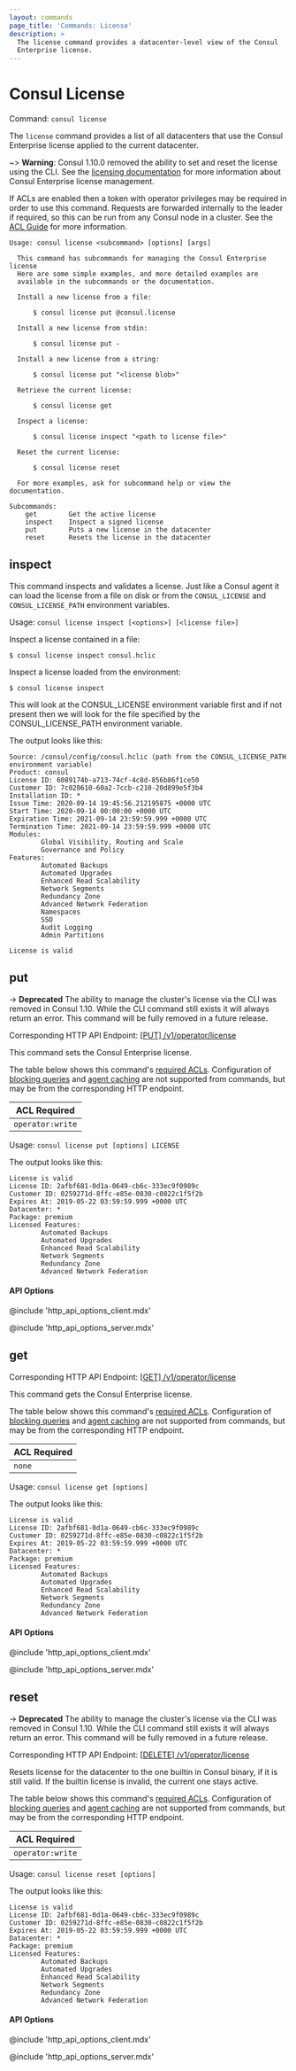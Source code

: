 ```yaml
---
layout: commands
page_title: 'Commands: License'
description: >
  The license command provides a datacenter-level view of the Consul
  Enterprise license.
---
```


# Consul License

Command: `consul license`

<EnterpriseAlert />

The `license` command provides a list of all datacenters that use the Consul Enterprise license applied to the current datacenter.

~> **Warning**: Consul 1.10.0 removed the ability to set and reset the license using the CLI.
See the [licensing documentation](/docs/enterprise/license/overview) for more information about
Consul Enterprise license management.

If ACLs are enabled then a token with operator privileges may be required in
order to use this command. Requests are forwarded internally to the leader
if required, so this can be run from any Consul node in a cluster. See the
[ACL Guide](https://learn.hashicorp.com/consul/security-networking/production-acls) for more information.

```text
Usage: consul license <subcommand> [options] [args]

  This command has subcommands for managing the Consul Enterprise license
  Here are some simple examples, and more detailed examples are
  available in the subcommands or the documentation.

  Install a new license from a file:

      $ consul license put @consul.license

  Install a new license from stdin:

      $ consul license put -

  Install a new license from a string:

      $ consul license put "<license blob>"

  Retrieve the current license:

      $ consul license get

  Inspect a license:

      $ consul license inspect "<path to license file>"

  Reset the current license:

      $ consul license reset

  For more examples, ask for subcommand help or view the documentation.

Subcommands:
    get        Get the active license
    inspect    Inspect a signed license
    put        Puts a new license in the datacenter
    reset      Resets the license in the datacenter

```

## inspect

This command inspects and validates a license. Just like a Consul agent it
can load the license from a file on disk or from the `CONSUL_LICENSE` and
`CONSUL_LICENSE_PATH` environment variables.

Usage: `consul license inspect [<options>] [<license file>]`

Inspect a license contained in a file:

```
$ consul license inspect consul.hclic
```

Inspect a license loaded from the environment:

```
$ consul license inspect
```

This will look at the CONSUL_LICENSE environment variable first
and if not present then we will look for the file specified
by the CONSUL_LICENSE_PATH environment variable.

The output looks like this:

```
Source: /consul/config/consul.hclic (path from the CONSUL_LICENSE_PATH environment variable)
Product: consul
License ID: 6089174b-a713-74cf-4c8d-856b86f1ce50
Customer ID: 7c020610-60a2-7ccb-c210-20d899e5f3b4
Installation ID: *
Issue Time: 2020-09-14 19:45:56.212195875 +0000 UTC
Start Time: 2020-09-14 00:00:00 +0000 UTC
Expiration Time: 2021-09-14 23:59:59.999 +0000 UTC
Termination Time: 2021-09-14 23:59:59.999 +0000 UTC
Modules:
        Global Visibility, Routing and Scale
        Governance and Policy
Features:
        Automated Backups
        Automated Upgrades
        Enhanced Read Scalability
        Network Segments
        Redundancy Zone
        Advanced Network Federation
        Namespaces
        SSO
        Audit Logging
        Admin Partitions

License is valid

```

## put

-> **Deprecated** The ability to manage the cluster's license via the CLI
was removed in Consul 1.10. While the CLI command still exists it will
always return an error. This command will be fully removed in a future release.

Corresponding HTTP API Endpoint: [\[PUT\] /v1/operator/license](/api-docs/operator/license#updating-the-consul-license)

This command sets the Consul Enterprise license.

The table below shows this command's [required ACLs](/api#authentication). Configuration of
[blocking queries](/api-docs/features/blocking) and [agent caching](/api-docs/features/caching)
are not supported from commands, but may be from the corresponding HTTP endpoint.

| ACL Required     |
| ---------------- |
| `operator:write` |

Usage: `consul license put [options] LICENSE`

The output looks like this:

```text
License is valid
License ID: 2afbf681-0d1a-0649-cb6c-333ec9f0989c
Customer ID: 0259271d-8ffc-e85e-0830-c0822c1f5f2b
Expires At: 2019-05-22 03:59:59.999 +0000 UTC
Datacenter: *
Package: premium
Licensed Features:
        Automated Backups
        Automated Upgrades
        Enhanced Read Scalability
        Network Segments
        Redundancy Zone
        Advanced Network Federation
```

#### API Options

@include 'http_api_options_client.mdx'

@include 'http_api_options_server.mdx'

## get

Corresponding HTTP API Endpoint: [\[GET\] /v1/operator/license](/api-docs/operator/license#getting-the-consul-license)

This command gets the Consul Enterprise license.

The table below shows this command's [required ACLs](/api#authentication). Configuration of
[blocking queries](/api-docs/features/blocking) and [agent caching](/api-docs/features/caching)
are not supported from commands, but may be from the corresponding HTTP endpoint.

| ACL Required |
| ------------ |
| `none`       |

Usage: `consul license get [options]`

The output looks like this:

```text
License is valid
License ID: 2afbf681-0d1a-0649-cb6c-333ec9f0989c
Customer ID: 0259271d-8ffc-e85e-0830-c0822c1f5f2b
Expires At: 2019-05-22 03:59:59.999 +0000 UTC
Datacenter: *
Package: premium
Licensed Features:
        Automated Backups
        Automated Upgrades
        Enhanced Read Scalability
        Network Segments
        Redundancy Zone
        Advanced Network Federation
```

#### API Options

@include 'http_api_options_client.mdx'

@include 'http_api_options_server.mdx'

## reset

-> **Deprecated** The ability to manage the cluster's license via the CLI
was removed in Consul 1.10. While the CLI command still exists it will
always return an error. This command will be fully removed in a future release.

Corresponding HTTP API Endpoint: [\[DELETE\] /v1/operator/license](/api-docs/operator/license#resetting-the-consul-license)

Resets license for the datacenter to the one builtin in Consul binary, if it is still valid.
If the builtin license is invalid, the current one stays active.

The table below shows this command's [required ACLs](/api#authentication). Configuration of
[blocking queries](/api-docs/features/blocking) and [agent caching](/api-docs/features/caching)
are not supported from commands, but may be from the corresponding HTTP endpoint.

| ACL Required     |
| ---------------- |
| `operator:write` |

Usage: `consul license reset [options]`

The output looks like this:

```text
License is valid
License ID: 2afbf681-0d1a-0649-cb6c-333ec9f0989c
Customer ID: 0259271d-8ffc-e85e-0830-c0822c1f5f2b
Expires At: 2019-05-22 03:59:59.999 +0000 UTC
Datacenter: *
Package: premium
Licensed Features:
        Automated Backups
        Automated Upgrades
        Enhanced Read Scalability
        Network Segments
        Redundancy Zone
        Advanced Network Federation
```

#### API Options

@include 'http_api_options_client.mdx'

@include 'http_api_options_server.mdx'

